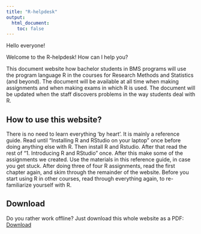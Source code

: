 ```yaml
---
title: "R-helpdesk"
output:
  html_document:
    toc: false
---
```


Hello everyone!

Welcome to the R-helpdesk! How can I help you?

This document website how bachelor students in BMS programs will use the program language R in the courses for Research Methods and Statistics (and beyond). The document will be available at all time when making assignments and when making exams in which R is used. The document will be updated when the staff discovers problems in the way students deal with R.


## How to use this website?

There is no need to learn everything 'by heart'. It is mainly a reference guide. Read until "Installing R and RStudio on your laptop" once before doing anything else with R. Then install R and Rstudio. After that read the rest of "1. Introducing R and RStudio" once.
After this make some of the assignments we created. Use the materials in this reference guide, in case you get stuck. After doing three of four R assignments, read the first chapter again, and skim through the remainder of the website.
Before you start using R in other courses, read through everything again, to re-familiarize yourself with R.

## Download
Do you rather work offline? Just download this whole website as a PDF:  
<a href="Intro-R-for-RM-DS.pdf" class="btn btn-primary"><i class="fas fa-download"></i> Download</a>
